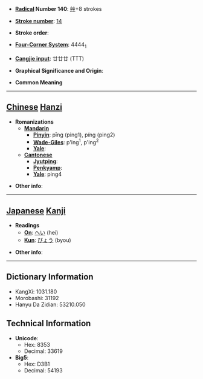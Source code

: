 * '''[[Wiktionary:Chinese radical index| Radical]] Number 140''': [[Wiktionary:Chinese radical index 艸|艸]]+8 strokes

* '''[[Wiktionary:Chinese total strokes index|Stroke number]]''': [[Wiktionary:Chinese total strokes index 14|14]]

* '''Stroke order''': 

* '''[[Wiktionary:Chinese four corner index|Four-Corner System]]''': 4444<sub>1</sub>

* '''[[Wiktionary:Chinese Cangjie index|Cangjie input]]''': 廿廿廿 (TTT)

* '''Graphical Significance and Origin''': 

* '''Common Meaning'''

----

== [[Chinese]] [[Hanzi]] ==

* '''Romanizations'''
** '''[[Mandarin]]'''
*** '''[[Pinyin]]''': pīng (ping1), píng (ping2)
*** '''[[Wade-Giles]]''': p'ing<sup>1</sup>, p'ing<sup>2</sup>
*** '''[[Yale]]''': 
** '''[[Cantonese]]'''
*** '''[[Jyutping]]''':
*** '''[[Penkyamp]]''': 
*** '''[[Yale]]''': ping4

* '''Other info''': 

----

== [[Japanese]] [[Kanji]] ==

* '''Readings'''
** '''[[On]]''': [[へい]] (hei)
** '''[[Kun]]''': [[びょう]] (byou)

* '''Other info''':  

----

== Dictionary Information ==

* KangXi: 1031.180
* Morobashi: 31192
* Hanyu Da Zidian: 53210.050

== Technical Information ==

* '''Unicode''':
** Hex: 8353
** Decimal: 33619
* '''Big5''':
** Hex: D3B1
** Decimal: 54193